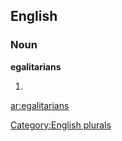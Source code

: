 ==English==

===Noun===
'''egalitarians'''

# {{plural of|[[egalitarian]]}}

[[Category:English plurals]]

[[ar:egalitarians]]